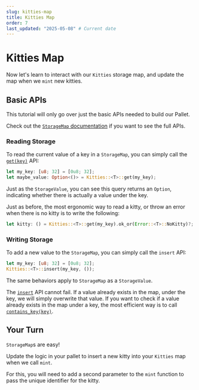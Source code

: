 ```yaml
---
slug: kitties-map
title: Kitties Map
order: 7
last_updated: "2025-05-08" # Current date
---
```


# Kitties Map

Now let's learn to interact with our `Kitties` storage map, and update the map when we `mint` new kitties.

## Basic APIs

This tutorial will only go over just the basic APIs needed to build our Pallet.

Check out the [`StorageMap` documentation](https://docs.rs/frame-support/38.0.0/frame_support/storage/types/struct.StorageMap.html) if you want to see the full APIs.

### Reading Storage

To read the current value of a key in a `StorageMap`, you can simply call the [`get(key)`](https://docs.rs/frame-support/38.0.0/frame_support/storage/types/struct.StorageMap.html#method.get) API:

```rust
let my_key: [u8; 32] = [0u8; 32];
let maybe_value: Option<()> = Kitties::<T>::get(my_key);
```

Just as the `StorageValue`, you can see this query returns an `Option`, indicating whether there is actually a value under the key.

Just as before, the most ergonomic way to read a kitty, or throw an error when there is no kitty is to write the following:

```rust
let kitty: () = Kitties::<T>::get(my_key).ok_or(Error::<T>::NoKitty)?;
```

### Writing Storage

To add a new value to the `StorageMap`, you can simply call the `insert` API:

```rust
let my_key: [u8; 32] = [0u8; 32];
Kitties::<T>::insert(my_key, ());
```

The same behaviors apply to `StorageMap` as a `StorageValue`.

The [`insert`](https://docs.rs/frame-support/38.0.0/frame_support/storage/types/struct.StorageMap.html#method.insert) API cannot fail. If a value already exists in the map, under the key, we will simply overwrite that value. If you want to check if a value already exists in the map under a key, the most efficient way is to call [`contains_key(key)`](https://docs.rs/frame-support/38.0.0/frame_support/storage/types/struct.StorageMap.html#method.contains_key).

## Your Turn

`StorageMap`s are easy!

Update the logic in your pallet to insert a new kitty into your `Kitties` map when we call `mint`.

For this, you will need to add a second parameter to the `mint` function to pass the unique identifier for the kitty.
